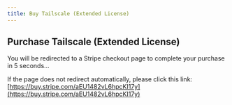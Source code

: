 ```yaml
---
title: Buy Tailscale (Extended License)
---
```



<Head>
  <meta httpEquiv="refresh" content="5; url='https://buy.stripe.com/aEU1482vL6hpcKI17y'" />
</Head>

## Purchase Tailscale (Extended License)

You will be redirected to a Stripe checkout page to complete your purchase in 5 seconds…

If the page does not redirect automatically, please click this link: [https://buy.stripe.com/aEU1482vL6hpcKI17y](https://buy.stripe.com/aEU1482vL6hpcKI17y)
